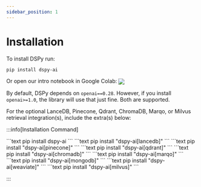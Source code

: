 ```yaml
---
sidebar_position: 1
---
```


# Installation

To install DSPy run:


```text
pip install dspy-ai
```

Or open our intro notebook in Google Colab: [<img align="center" src="https://colab.research.google.com/assets/colab-badge.svg" />](https://colab.research.google.com/github/stanfordnlp/dspy/blob/main/intro.ipynb)

By default, DSPy depends on `openai==0.28`. However, if you install `openai>=1.0`, the library will use that just fine. Both are supported.

For the optional LanceDB, Pinecone, Qdrant, ChromaDB, Marqo, or Milvus retrieval integration(s), include the extra(s) below:


:::info[Installation Command]

<Tabs>
    <TabItem value="default" label="No Extras">
        ```text
        pip install dspy-ai
        ```
    </TabItem>
    <TabItem value="lancedb" label="LanceDB">
        ```text
        pip install "dspy-ai[lancedb]"
        ```
    </TabItem>
    <TabItem value="pinecone" label="Pinecone">
        ```text
        pip install "dspy-ai[pinecone]"
        ```
    </TabItem>
    <TabItem value="qdrant" label="Qdrant">
        ```text
        pip install "dspy-ai[qdrant]"
        ```
    </TabItem>
    <TabItem value="chromadb" label="ChromaDB">
        ```text
        pip install "dspy-ai[chromadb]"
        ```
    </TabItem>
    <TabItem value="marqo" label="Marqo">
        ```text
        pip install "dspy-ai[marqo]"
        ```
    </TabItem>
    <TabItem value="mongodb" label="MongoDB">
        ```text
        pip install "dspy-ai[mongodb]"
        ```
    </TabItem>
    <TabItem value="weaviate" label="Weaviate">
        ```text
        pip install "dspy-ai[weaviate]"
        ```
    </TabItem>
    <TabItem value="milvus" label="Milvus">
        ```text
        pip install "dspy-ai[milvus]"
        ```
    </TabItem>
    
</Tabs>

:::
